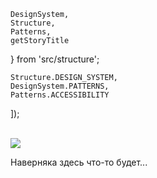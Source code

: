 
    DesignSystem,
    Structure,
    Patterns,
    getStoryTitle
} from 'src/structure';


    Structure.DESIGN_SYSTEM,
    DesignSystem.PATTERNS,
    Patterns.ACCESSIBILITY
]);

<Meta title={title} />

<br />

<img src={headerImage} />

Наверняка здесь что-то будет...
